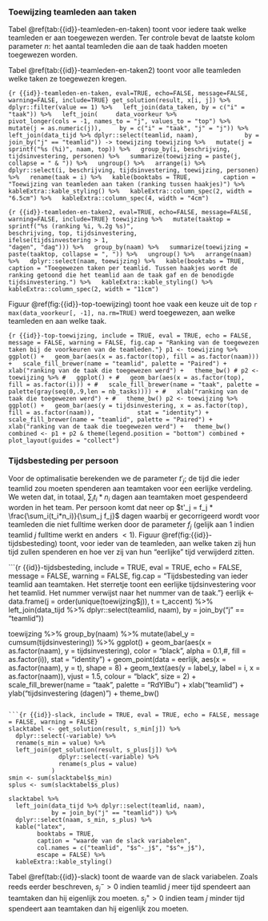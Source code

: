 
### Toewijzing teamleden aan taken

Tabel \@ref(tab:{{id}}-teamleden-en-taken) toont voor iedere taak welke teamleden er aan toegewezen werden. Ter controle bevat de laatste kolom parameter $n$: het aantal teamleden die aan de taak hadden moeten toegewezen worden.

Tabel \@ref(tab:{{id}}-teamleden-en-taken2) toont voor alle teamleden welke taken ze toegewezen kregen.

```{r {{id}}-teamleden-en-taken, eval=TRUE, echo=FALSE, message=FALSE, warning=FALSE, include=TRUE}
get_solution(result, x[i, j]) %>% 
  dplyr::filter(value == 1) %>%
  left_join(data_taken, by = c("i" = "taak")) %>%
  left_join(
    data_voorkeur %>%
      pivot_longer(cols = -1, names_to = "j", values_to = "top") %>%
      mutate(j = as.numeric(j)),
    by = c("i" = "taak", "j" = "j")) %>%
  left_join(data_tijd %>% dplyr::select(teamlid, naam),
            by = join_by("j" == "teamlid")) -> toewijzing
toewijzing %>%
  mutate(j = sprintf("%s (%i)", naam, top)) %>%
  group_by(i, beschrijving, tijdsinvestering, personen) %>%
  summarize(toewijzing = paste(j, collapse = " & ")) %>%
  ungroup() %>%
  arrange(i) %>%
  dplyr::select(i, beschrijving, tijdsinvestering, toewijzing, personen) %>%
  rename(taak = i) %>%
  kable(booktabs = TRUE,
        caption = "Toewijzing van teamleden aan taken (ranking tussen haakjes)") %>%
  kableExtra::kable_styling() %>%
  kableExtra::column_spec(2, width = "6.5cm") %>%
  kableExtra::column_spec(4, width = "4cm")
```

```{r {{id}}-teamleden-en-taken2, eval=TRUE, echo=FALSE, message=FALSE, warning=FALSE, include=TRUE}
toewijzing %>%
  mutate(taaktop = sprintf("%s (ranking %i, %.2g %s)",
                           beschrijving, top, tijdsinvestering,
                           ifelse(tijdsinvestering > 1,
                                  "dagen", "dag"))) %>%
  group_by(naam) %>%
  summarize(toewijzing = paste(taaktop, collapse = ", ")) %>%
  ungroup() %>%
  arrange(naam) %>%
  dplyr::select(naam, toewijzing) %>%
  kable(booktabs = TRUE,
        caption = "Toegewezen taken per teamlid. Tussen haakjes wordt de ranking getoond die het teamlid aan de taak gaf en de benodigde tijdsinvestering.") %>%
  kableExtra::kable_styling() %>%
  kableExtra::column_spec(2, width = "11cm")
```


Figuur \@ref(fig:{{id}}-top-toewijzing) toont hoe vaak een keuze uit de top `r max(data_voorkeur[, -1], na.rm=TRUE)` werd toegewezen, aan welke teamleden en aan welke taak.

```{r {{id}}-top-toewijzing, include = TRUE, eval = TRUE, echo = FALSE, message = FALSE, warning = FALSE, fig.cap = "Ranking van de toegewezen taken bij de voorkeuren van de teamleden."}
p1 <- toewijzing %>%
  ggplot() +
  geom_bar(aes(x = as.factor(top), fill = as.factor(naam))) +
  scale_fill_brewer(name = "teamlid", palette = "Paired") +
  xlab("ranking van de taak die toegewezen werd") +
  theme_bw()
# p2 <- toewijzing %>%
#   ggplot() +
#   geom_bar(aes(x = as.factor(top), fill = as.factor(i))) +
#   scale_fill_brewer(name = "taak", palette = palette(gray(seq(0,.9,len = nb_tasks)))) +
#   xlab("ranking van de taak die toegewezen werd") +
#   theme_bw()
p2 <- toewijzing %>%
  ggplot() +
  geom_bar(aes(y = tijdsinvestering, x = as.factor(top), fill = as.factor(naam)),
           stat = "identity") +
  scale_fill_brewer(name = "teamlid", palette = "Paired") +
  xlab("ranking van de taak die toegewezen werd") +
  theme_bw()
combined <- p1 + p2 & theme(legend.position = "bottom")
combined + plot_layout(guides = "collect")
```

### Tijdsbesteding per persoon 

Voor de optimalisatie berekenden we de parameter $t'_{j}$; de tijd die ieder teamlid zou moeten spenderen aan teamtaken voor een eerlijke verdeling. We weten dat, in totaal, $\sum_i t_i*n_i$ dagen aan teamtaken moet gespendeerd worden in het team. Per persoon komt dat neer op $t'_j = f_j * \frac{\sum_i(t_i*n_i)}{\sum_j f_j}$ dagen waarbij er gecorrigeerd wordt voor teamleden die niet fulltime werken door de parameter $f_j$ (gelijk aan 1 indien teamlid $j$ fulltime werkt en anders $<1$). Figuur \@ref(fig:{{id}}-tijdsbesteding) toont, voor ieder van de teamleden, aan welke taken zij hun tijd zullen spenderen en hoe ver zij van hun "eerlijke" tijd verwijderd zitten.


```{r {{id}}-tijdsbesteding, include = TRUE, eval = TRUE, echo = FALSE, message = FALSE, warning = FALSE, fig.cap = "Tijdsbesteding van ieder teamlid aan teamtaken. Het sterretje toont een eerlijke tijdsinvestering voor het teamlid. Het nummer verwijst naar het nummer van de taak."}
eerlijk <- data.frame(j = order(unique(toewijzing$j)),
                      t = t_accent) %>%
  left_join(data_tijd %>% dplyr::select(teamlid, naam),
            by = join_by("j" == "teamlid"))
  
toewijzing %>% 
  group_by(naam) %>%
  mutate(label_y = cumsum(tijdsinvestering)) %>%
  ggplot() +
  geom_bar(aes(x = as.factor(naam), y = tijdsinvestering), color = "black", alpha = 0.1,#, fill = as.factor(i)),
           stat = "identity") +
  geom_point(data = eerlijk, aes(x = as.factor(naam), y = t), shape = 8) +
  geom_text(aes(y = label_y, label = i, x = as.factor(naam)),
            vjust = 1.5, colour = "black", size = 2) +
  scale_fill_brewer(name = "taak", palette = "RdYlBu") +
  xlab("teamlid") +
  ylab("tijdsinvestering (dagen)") +
  theme_bw()
```

```{r {{id}}-slack, include = TRUE, eval = TRUE, echo = FALSE, message = FALSE, warning = FALSE}
slacktabel <- get_solution(result, s_min[j]) %>%
  dplyr::select(-variable) %>%
  rename(s_min = value) %>%
  left_join(get_solution(result, s_plus[j]) %>%
              dplyr::select(-variable) %>%
              rename(s_plus = value)
            )
smin <- sum(slacktabel$s_min)
splus <- sum(slacktabel$s_plus)

slacktabel %>%
  left_join(data_tijd %>% dplyr::select(teamlid, naam),
            by = join_by("j" == "teamlid")) %>%
  dplyr::select(naam, s_min, s_plus) %>%
  kable("latex",
        booktabs = TRUE,
        caption = "waarde van de slack variabelen",
        col.names = c("teamlid", "$s^-_j$", "$s^+_j$"),
        escape = FALSE) %>%
  kableExtra::kable_styling()
```

Tabel \@ref(tab:{{id}}-slack) toont de waarde van de slack variabelen. Zoals reeds eerder beschreven, $s^-_j >0$ indien teamlid $j$ meer tijd spendeert aan teamtaken dan hij eigenlijk zou moeten. $s^+_j >0$ indien team $j$ minder tijd spendeert aan teamtaken dan hij eigenlijk zou moeten.

